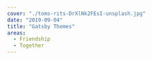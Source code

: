 ---
cover: "./toms-rits-DrXlNk2FEsI-unsplash.jpg"
date: "2019-09-04"
title: "Gatsby Themes"
areas:
  - Friendship
  - Together
---
